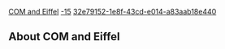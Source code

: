 [[Property:title|COM and Eiffel]]
[[Property:weight|-15]]
[[Property:uuid|32e79152-1e8f-43cd-e014-a83aab18e440]]
==About COM and Eiffel==

{{seealso|[[EiffelCOM Library| EiffelCOM library]]  }}




